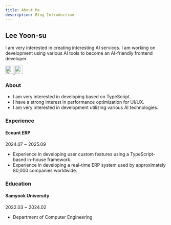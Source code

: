 ```yaml
---
title: About Me
description: Blog Introduction
---
```


## Lee Yoon-su

I am very interested in creating interesting AI services. I am working on development using various AI tools to become an AI-friendly frontend developer.

<div className="flex justify-center gap-2">
  <a href="https://github.com/leey00nsu">
    <img
      src="/github-mark.svg"
      width="25"
      height="25"
      alt="GitHub"
      className="dark:invert dark:filter"
    />
  </a>
  <a href="https://www.linkedin.com/in/leey00nsu">
    <img
      src="/linkedin-mark.svg"
      width="25"
      height="25"
      alt="LinkedIn"
      className="dark:invert dark:filter"
    />
  </a>
</div>

### About

- I am very interested in developing based on TypeScript.
- I have a strong interest in performance optimization for UI/UX.
- I am very interested in development utilizing various AI technologies.

### Experience

#### Ecount ERP

2024.07 ~ 2025.09

- Experience in developing user custom features using a TypeScript-based in-house framework.
- Experience in developing a real-time ERP system used by approximately 80,000 companies worldwide.

### Education

#### Samyook University

2022.03 ~ 2024.02

- Department of Computer Engineering

